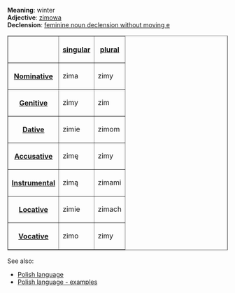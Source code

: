 '''Meaning''': winter<br>
'''Adjective''': [[Polish word - zimowa|zimowa]]<br>
'''Declension''': [[Polish language - feminine noun declension without moving e|feminine noun declension without moving e]]

<table border=1>
<tr><th><th>[[Polish language - singular number|singular]]<th>[[Polish language - plural number|plural]]</tr>
<tr><th>[[Polish language - nominative|Nominative]]<td>zima<td>zimy</tr>
<tr><th>[[Polish language - genitive|Genitive]]<td>zimy<td>zim</tr>
<tr><th>[[Polish language - dative|Dative]]<td>zimie<td>zimom</tr>
<tr><th>[[Polish language - accusative|Accusative]]<td>zimę<td>zimy</tr>
<tr><th>[[Polish language - instrumental|Instrumental]]<td>zimą<td>zimami</tr>
<tr><th>[[Polish language - locative|Locative]]<td>zimie<td>zimach</tr>
<tr><th>[[Polish language - vocative|Vocative]]<td>zimo<td>zimy</tr>
</table>

See also:
* [[Polish language]]
* [[Polish language - examples]]